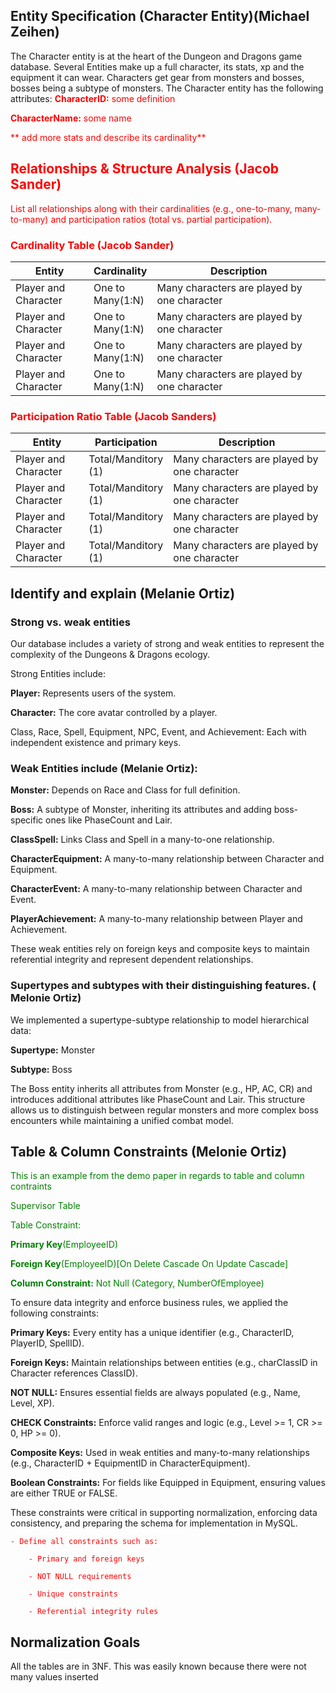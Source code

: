 ## **Entity Specification (Character Entity)(Michael Zeihen)**

The Character entity is at the heart of the Dungeon and Dragons game database. Several Entities make up a full character, its stats, xp and the equipment it can wear. Characters get gear from monsters and bosses, bosses being a subtype of monsters. The Character entity has the following attributes:
<font color="red">
**CharacterID:** some definition

**CharacterName:** some name

** add more stats and describe its cardinality**
</font>

<font color="red">

## **Relationships & Structure Analysis (Jacob Sander)**

List all relationships along with their cardinalities (e.g., one-to-many, many-to-many) and participation ratios (total vs. partial participation).


### Cardinality Table (Jacob Sander)

| Entity                  | Cardinality       | Description                                            |
|-------------------------|-------------------|--------------------------------------------------------|
| Player and Character    | One to Many(1:N)  | Many characters are played by one character            |
| Player and Character    | One to Many(1:N)  | Many characters are played by one character            |
| Player and Character    | One to Many(1:N)  | Many characters are played by one character            |
| Player and Character    | One to Many(1:N)  | Many characters are played by one character            |


### Participation Ratio Table (Jacob Sanders)  

| Entity                  | Participation        | Description                                             |
|-------------------------|----------------------|---------------------------------------------------------|
| Player and Character    | Total/Manditory (1)  | Many characters are played by one character             |
| Player and Character    | Total/Manditory (1)  | Many characters are played by one character             |     
| Player and Character    | Total/Manditory (1)  | Many characters are played by one character             |     
| Player and Character    | Total/Manditory (1)  | Many characters are played by one character             |     

</font>

## **Identify and explain (Melanie Ortiz)**

### Strong vs. weak entities

Our database includes a variety of strong and weak entities to represent the complexity of the Dungeons & Dragons ecology.

Strong Entities include:

**Player:** Represents users of the system.

**Character:** The core avatar controlled by a player.

Class, Race, Spell, Equipment, NPC, Event, and Achievement: Each with independent existence and primary keys.

### Weak Entities include (Melanie Ortiz):

**Monster:** Depends on Race and Class for full definition.

**Boss:** A subtype of Monster, inheriting its attributes and adding boss-specific ones like PhaseCount and Lair.

**ClassSpell:** Links Class and Spell in a many-to-one relationship.

**CharacterEquipment:** A many-to-many relationship between Character and Equipment.

**CharacterEvent:** A many-to-many relationship between Character and Event.

**PlayerAchievement:** A many-to-many relationship between Player and Achievement.

These weak entities rely on foreign keys and composite keys to maintain referential integrity and represent dependent relationships.


### Supertypes and subtypes with their distinguishing features. ( Melonie Ortiz)

We implemented a supertype-subtype relationship to model hierarchical data:

**Supertype:** Monster

**Subtype:** Boss

The Boss entity inherits all attributes from Monster (e.g., HP, AC, CR) and introduces additional attributes like PhaseCount and Lair. 
This structure allows us to distinguish between regular monsters and more complex boss encounters while maintaining a unified combat model.

## **Table & Column Constraints (Melonie Ortiz)**

<font color="green">

This is an example from the demo paper in regards to table and column contraints

Supervisor Table

Table Constraint:
        
**Primary Key**(EmployeeID)
        
**Foreign Key**(EmployeeID)[On Delete Cascade On Update Cascade]

**Column Constraint:** Not Null (Category, NumberOfEmployee)

</font>

To ensure data integrity and enforce business rules, we applied the following constraints:

**Primary Keys:** Every entity has a unique identifier (e.g., CharacterID, PlayerID, SpellID).

**Foreign Keys:** Maintain relationships between entities (e.g., charClassID in Character references ClassID).

**NOT NULL:** Ensures essential fields are always populated (e.g., Name, Level, XP).

**CHECK Constraints:** Enforce valid ranges and logic (e.g., Level >= 1, CR >= 0, HP >= 0).

**Composite Keys:** Used in weak entities and many-to-many relationships (e.g., CharacterID + EquipmentID in CharacterEquipment).

**Boolean Constraints:** For fields like Equipped in Equipment, ensuring values are either TRUE or FALSE.

These constraints were critical in supporting normalization, enforcing data consistency, and preparing the schema for implementation in MySQL.

<font color="red">

    - Define all constraints such as:

        - Primary and foreign keys

        - NOT NULL requirements

        - Unique constraints

        - Referential integrity rules

</font>

## **Normalization Goals**

All the tables are in 3NF. This was easily known because there were not many values inserted

